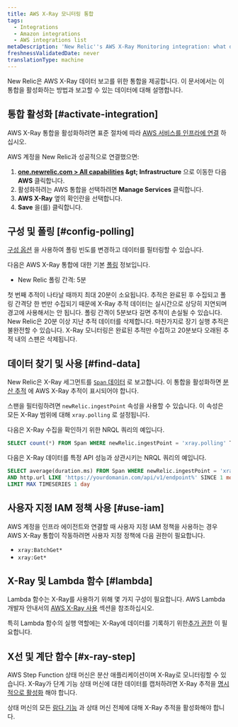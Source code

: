 ```yaml
---
title: AWS X-Ray 모니터링 통합
tags:
  - Integrations
  - Amazon integrations
  - AWS integrations list
metaDescription: 'New Relic''s AWS X-Ray Monitoring integration: what data it reports, and how to enable it.'
freshnessValidatedDate: never
translationType: machine
---
```


New Relic은 AWS X-Ray 데이터 보고를 위한 통합을 제공합니다. 이 문서에서는 이 통합을 활성화하는 방법과 보고할 수 있는 데이터에 대해 설명합니다.

## 통합 활성화 [#activate-integration]

AWS X-Ray 통합을 활성화하려면 표준 절차에 따라 [AWS 서비스를 인프라에 연결](/docs/integrations/amazon-integrations/get-started/connect-aws-infrastructure) 하십시오.

AWS 계정을 New Relic과 성공적으로 연결했으면:

1. <DNT>**[one.newrelic.com &gt; All capabilities](https://one.newrelic.com/all-capabilities) &amp;gt; Infrastructure**</DNT> 으로 이동한 다음 <DNT>**AWS**</DNT> 클릭합니다.
2. 활성화하려는 AWS 통합을 선택하려면 <DNT>**Manage Services**</DNT> 클릭합니다.
3. <DNT>**AWS X-Ray**</DNT> 옆의 확인란을 선택합니다.
4. <DNT>**Save**</DNT> 을(를) 클릭합니다.

## 구성 및 폴링 [#config-polling]

[구성 옵션](/docs/integrations/new-relic-integrations/cloud-integrations/configure-polling-frequency-data-collection-cloud-integrations) 을 사용하여 폴링 빈도를 변경하고 데이터를 필터링할 수 있습니다.

다음은 AWS X-Ray 통합에 대한 기본 [폴링](/docs/integrations/amazon-integrations/get-started/polling-intervals-aws-integrations) 정보입니다.

* New Relic 폴링 간격: 5분

<Callout variant="tip">
  첫 번째 추적이 나타날 때까지 최대 20분이 소요됩니다. 추적은 완료된 후 수집되고 폴링 간격당 한 번만 수집되기 때문에 X-Ray 추적 데이터는 실시간으로 상당히 지연되며 경고에 사용해서는 안 됩니다.
</Callout>

<Callout variant="important">
  폴링 간격이 5분보다 길면 추적이 손실될 수 있습니다. New Relic은 20분 이상 지난 추적 데이터를 삭제합니다. 마찬가지로 장기 실행 추적은 불완전할 수 있습니다. X-Ray 모니터링은 완료된 추적만 수집하고 20분보다 오래된 추적 내의 스팬은 삭제됩니다.
</Callout>

## 데이터 찾기 및 사용 [#find-data]

New Relic은 X-Ray 세그먼트를 [`Span` 데이터](/docs/data-apis/understand-data/new-relic-data-types/#new-relic-tracing) 로 보고합니다. 이 통합을 활성화하면 [분산 추적](/docs/apm/distributed-tracing/ui-data/understand-use-distributed-tracing-data) 에 AWS X-Ray 추적이 표시되어야 합니다.

스팬을 필터링하려면 `newRelic.ingestPoint` 속성을 사용할 수 있습니다. 이 속성은 모든 X-Ray 범위에 대해 `xray.polling` 로 설정됩니다.

다음은 X-Ray 수집을 확인하기 위한 NRQL 쿼리의 예입니다.

```sql
SELECT count(*) FROM Span WHERE newRelic.ingestPoint = 'xray.polling' TIMESERIES
```

다음은 X-Ray 데이터를 특정 API 성능과 상관시키는 NRQL 쿼리의 예입니다.

```sql
SELECT average(duration.ms) FROM Span WHERE newRelic.ingestPoint = 'xray.polling' 
AND http.url LIKE 'https://yourdomanin.com/api/v1/endpoint%' SINCE 1 month ago 
LIMIT MAX TIMESERIES 1 day
```

## 사용자 지정 IAM 정책 사용 [#use-iam]

AWS 계정을 인프라 에이전트와 연결할 때 사용자 지정 IAM 정책을 사용하는 경우 AWS X-Ray 통합이 작동하려면 사용자 지정 정책에 다음 권한이 필요합니다.

* `xray:BatchGet*`
* `xray:Get*`

## X-Ray 및 Lambda 함수 [#lambda]

Lambda 함수는 X-Ray를 사용하기 위해 몇 가지 구성이 필요합니다. AWS Lambda 개발자 안내서의 [AWS X-Ray 사용](https://docs.aws.amazon.com/lambda/latest/dg/services-xray.html) 섹션을 참조하십시오.

특히 Lambda 함수의 실행 역할에는 X-Ray에 데이터를 기록하기 위한[추가 권한](https://docs.aws.amazon.com/lambda/latest/dg/services-xray.html#services-xray-permissions) 이 필요합니다.

## X선 및 계단 함수 [#x-ray-step]

AWS Step Function 상태 머신은 분산 애플리케이션이며 X-Ray로 모니터링할 수 있습니다. X-Ray가 단계 기능 상태 머신에 대한 데이터를 캡처하려면 X-Ray 추적을 [명시적으로 활성화](https://docs.aws.amazon.com/step-functions/latest/dg/concepts-xray-tracing.html) 해야 합니다.

상태 머신의 모든 [람다 기능](#lambda) 과 상태 머신 전체에 대해 X-Ray 추적을 활성화해야 합니다.